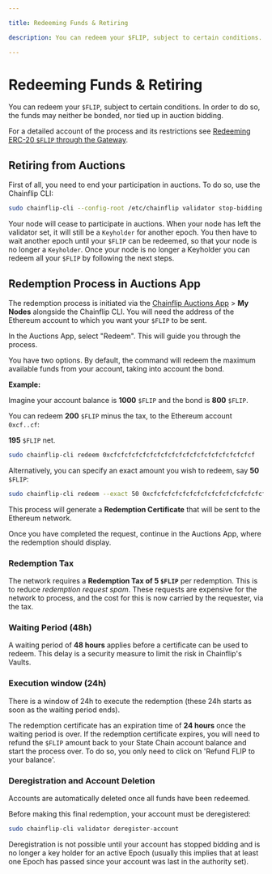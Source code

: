 ```yaml
---

title: Redeeming Funds & Retiring

description: You can redeem your $FLIP, subject to certain conditions. In order to do so, the funds may neither be bonded, nor tied up in auction bidding.

---
```



# Redeeming Funds & Retiring

You can redeem your `$FLIP`, subject to certain conditions. In order to do so, the funds may neither be bonded, nor tied up in auction bidding.

For a detailed account of the process and its restrictions see [Redeeming ERC-20 `$FLIP` through the Gateway](../../../concepts/validator-network/state-chain-flip-gateway.mdx#redeeming-erc-20-flip-through-the-gateway).

## Retiring from Auctions

First of all, you need to end your participation in auctions. To do so, use the Chainflip CLI:

```bash copy
sudo chainflip-cli --config-root /etc/chainflip validator stop-bidding
```

Your node will cease to participate in auctions. When your node has left the validator set, it will still be a `Keyholder` for another epoch. You then have to wait another epoch until your `$FLIP` can be redeemed, so that your node is no longer a `Keyholder`. Once your node is no longer a Keyholder you can redeem all your `$FLIP` by following the next steps.

## Redemption Process in Auctions App 

The redemption process is initiated via the [Chainflip Auctions App](https://auctions.chainflip.io/auctions) > **My Nodes** alongside the Chainflip CLI. You will need the address of the Ethereum account to which you want your `$FLIP` to be sent.

In the Auctions App, select "Redeem". This will guide you through the process.

You have two options. By default, the command will redeem the maximum available funds from your account, taking into account the bond. 

**Example:** 

Imagine your account balance is **1000** `$FLIP` and the bond is **800** `$FLIP`. 

You can redeem **200** `$FLIP` minus the tax, to the Ethereum account `0xcf..cf`: 

**195** `$FLIP` net.

```bash copy
sudo chainflip-cli redeem 0xcfcfcfcfcfcfcfcfcfcfcfcfcfcfcfcfcfcfcfcf
```

Alternatively, you can specify an exact amount you wish to redeem, say **50** `$FLIP`:

```bash copy
sudo chainflip-cli redeem --exact 50 0xcfcfcfcfcfcfcfcfcfcfcfcfcfcfcfcfcfcfcfcf
```

This process will generate a **Redemption Certificate** that will be sent to the Ethereum network.

Once you have completed the request, continue in the Auctions App, where the redemption should display.

### Redemption Tax

The network requires a **Redemption Tax of 5 `$FLIP`** per redemption. This is to reduce *redemption request spam*. These requests are expensive for the network to process, and the cost for this is now carried by the requester, via the tax.

### Waiting Period (48h)

A waiting period of **48 hours** applies before a certificate can be used to redeem. This delay is a security measure to limit the risk in Chainflip's Vaults.

### Execution window (24h)

There is a window of 24h to execute the redemption (these 24h starts as soon as the waiting period ends).

The redemption certificate has an expiration time of **24 hours** once the waiting period is over. If the redemption certificate expires, you will need to refund the `$FLIP` amount back to your State Chain account balance and start the process over. To do so, you only need to click on 'Refund FLIP to your balance'.

### Deregistration and Account Deletion

Accounts are automatically deleted once all funds have been redeemed.

Before making this final redemption, your account must be deregistered:

```bash copy
sudo chainflip-cli validator deregister-account
```

Deregistration is not possible until your account has stopped bidding and is no longer a key holder for an active Epoch (usually this implies that at least one Epoch has passed since your account was last in the authority set).
